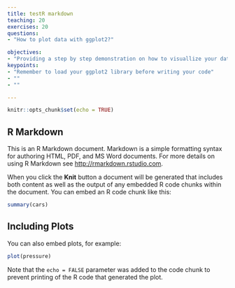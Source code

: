 ```yaml
---
title: testR markdown
teaching: 20
exercises: 20
questions:
- "How to plot data with ggplot2?"

objectives:
- "Providing a step by step demonstration on how to visuallize your data with ggplot2."
keypoints:
- "Remember to load your ggplot2 library before writing your code"
- ""
- ""

---
```



```r
knitr::opts_chunk$set(echo = TRUE)
```

## R Markdown

This is an R Markdown document. Markdown is a simple formatting syntax for authoring HTML, PDF, and MS Word documents. For more details on using R Markdown see <http://rmarkdown.rstudio.com>.

When you click the **Knit** button a document will be generated that includes both content as well as the output of any embedded R code chunks within the document. You can embed an R code chunk like this:

```r
summary(cars)
```

## Including Plots

You can also embed plots, for example:

```r
plot(pressure)
```

Note that the `echo = FALSE` parameter was added to the code chunk to prevent printing of the R code that generated the plot.
